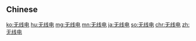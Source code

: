 {{also|無線電}}
==Chinese==
{{zh-see|無線電}}

[[ko:无线电]]
[[hu:无线电]]
[[mg:无线电]]
[[mn:无线电]]
[[ja:无线电]]
[[so:无线电]]
[[chr:无线电]]
[[zh:无线电]]
